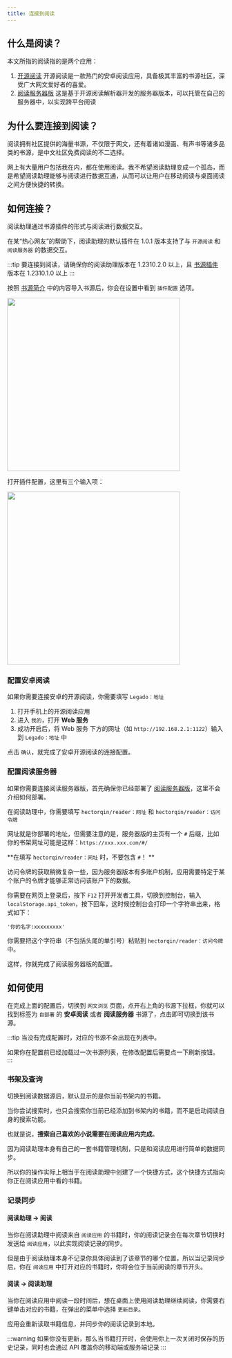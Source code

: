```yaml
---
title: 连接到阅读
---
```



## 什么是阅读？

本文所指的阅读指的是两个应用：

1. [开源阅读](https://github.com/gedoor/legado)
    开源阅读是一款热门的安卓阅读应用，具备极其丰富的书源社区，深受广大网文爱好者的喜爱。
2. [阅读服务器版](https://github.com/hectorqin/reader)
    这是基于开源阅读解析器开发的服务器版本，可以托管在自己的服务器中，以实现跨平台阅读

## 为什么要连接到阅读？

阅读拥有社区提供的海量书源，不仅限于网文，还有着诸如漫画、有声书等诸多品类的书源，是中文社区免费阅读的不二选择。

网上有大量用户包括我在内，都在使用阅读。我不希望阅读助理变成一个孤岛，而是希望阅读助理能够与阅读进行数据互通，从而可以让用户在移动阅读与桌面阅读之间方便快捷的转换。

## 如何连接？

阅读助理通过书源插件的形式与阅读进行数据交互。

在某“热心网友”的帮助下，阅读助理的默认插件在 1.0.1 版本支持了与 `开源阅读` 和 `阅读服务器` 的数据交互。

:::tip
要连接到阅读，请确保你的阅读助理版本在 1.2310.2.0 以上，且 [书源插件](https://github.com/Richasy/ReaderCopilot.Public/releases) 版本在 1.2310.1.0 以上
:::

按照 [书源简介](./book-source) 中的内容导入书源后，你会在设置中看到 `插件配置` 选项。

<img src={setting} width="400px" />

打开插件配置，这里有三个输入项：

<img src={dialog} width="400px" />

### 配置安卓阅读

如果你需要连接安卓的开源阅读，你需要填写 `Legado：地址`

1. 打开手机上的开源阅读应用
2. 进入 `我的`，打开 **Web 服务**
3. 成功开启后，将 Web 服务 下方的网址（如 `http://192.168.2.1:1122`）输入到 `Legado：地址` 中

点击 `确认`，就完成了安卓开源阅读的连接配置。

### 配置阅读服务器

如果你需要连接阅读服务器版，首先确保你已经部署了 [阅读服务器版](https://github.com/hectorqin/reader)，这里不会介绍如何部署。

在阅读助理中，你需要填写 `hectorqin/reader：网址` 和 `hectorqin/reader：访问令牌`

网址就是你部署的地址，但需要注意的是，服务器版的主页有一个 `#` 后缀，比如你的书架网址可能是这样：`https://xxx.xxx.com/#/`

**在填写 `hectorqin/reader：网址` 时，不要包含 `#`！ **

访问令牌的获取稍微复杂一些，因为服务器版本有多账户机制，应用需要特定于某个账户的令牌才能够正常访问该账户下的数据。

你需要在网页上登录后，按下 `F12` 打开开发者工具，切换到控制台，输入 `localStorage.api_token`，按下回车，这时候控制台会打印一个字符串出来，格式如下：

```
'你的名字:xxxxxxxxx'
```

你需要把这个字符串（不包括头尾的单引号）粘贴到 `hectorqin/reader：访问令牌` 中。

这样，你就完成了阅读服务器版的配置。

## 如何使用

在完成上面的配置后，切换到 `网文浏览` 页面，点开右上角的书源下拉框，你就可以找到标签为 `自部署` 的 **安卓阅读** 或者 **阅读服务器** 书源了，点击即可切换到该书源。

:::tip
当没有完成配置时，对应的书源不会出现在列表中。

如果你在配置前已经加载过一次书源列表，在修改配置后需要点一下刷新按钮。
:::

### 书架及查询

切换到阅读数据源后，默认显示的是你当前书架内的书籍。

当你尝试搜索时，也只会搜索你当前已经添加到书架内的书籍，而不是启动阅读自身的搜索功能。

也就是说，**搜索自己喜欢的小说需要在阅读应用内完成**。

因为阅读助理本身有自己的一套书籍管理机制，只是和阅读应用进行简单的数据同步。

所以你的操作实际上相当于在阅读助理中创建了一个快捷方式，这个快捷方式指向你正在阅读应用中看的书籍。

### 记录同步

#### 阅读助理 -> 阅读

当你在阅读助理中阅读来自 `阅读应用` 的书籍时，你的阅读记录会在每次章节切换时发送给 `阅读应用`，以此实现阅读记录的同步。

但是由于阅读助理本身不记录你具体阅读到了该章节的哪个位置，所以当记录同步后，你在 `阅读应用` 中打开对应的书籍时，你将会位于当前阅读的章节开头。

#### 阅读 -> 阅读助理

当你在阅读应用中阅读一段时间后，想在桌面上使用阅读助理继续阅读，你需要右键单击对应的书籍，在弹出的菜单中选择 `更新目录`。

应用会重新读取书籍信息，并同步你的阅读记录到本地。

:::warning
如果你没有更新，那么当书籍打开时，会使用你上一次关闭时保存的历史记录，同时也会通过 API 覆盖你的移动端或服务端记录
:::